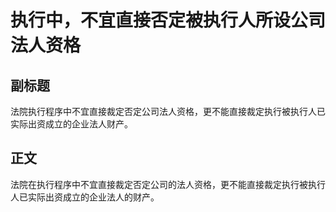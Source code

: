 # 执行中，不宜直接否定被执行人所设公司法人资格
## 副标题
法院执行程序中不宜直接裁定否定公司法人资格，更不能直接裁定执行被执行人已实际出资成立的企业法人财产。
## 正文
法院在执行程序中不宜直接裁定否定公司的法人资格，更不能直接裁定执行被执行人已实际出资成立的企业法人的财产。